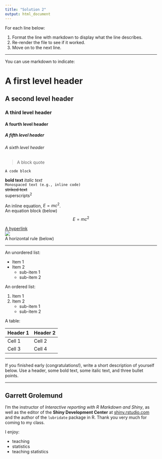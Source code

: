 ```yaml
---
title: "Solution 2"
output: html_document
---
```


For each line below:
  
1. Format the line with markdown to display what the line describes.
2. Re-render the file to see if it worked.
3. Move on to the next line.

***

You can use markdown to indicate:

# A first level header  
## A second level header  
### A third level header  
#### A fourth level header  
##### A fifth level header  
###### A sixth level header  

> A block quote 

```
A code block  
```

__bold text__ 
_italic text_  
`Monospaced text (e.g., inline code)`  
~~striked text~~  
superscripts^2^  

An inline equation, $E = mc^{2}$.  
An equation block (below)  
$$E = mc^{2}$$  

[A hyperlink](rmarkdown.rstudio.com)  
![](orb.png)  
A horizontal rule (below)

***

An unordered list:  

* Item 1  
* Item 2  
    + sub-item 1  
    + sub-item 2  

An ordered list:  

1. Item 1  
2. Item 2  
    + sub-item 1  
    + sub-item 2  

A table:  

Header 1 Header 2  
-------- --------
Cell 1   Cell 2  
Cell 3   Cell 4  

***
  
If you finished early (congratulations!), write a short description of yourself below. Use a header, some bold text, some italic text, and three bullet points.

***

## Garrett Grolemund

I'm the instructor of _Interactive reporting with R Markdown and Shiny_, as well as the editor of the **Shiny Development Center** at [shiny.rstudio.com](http://shiny.rstudio.com) and the author of the `lubridate` package in R. Thank you very much for coming to my class.

I enjoy:

* teaching
* statistics
* teaching statistics
